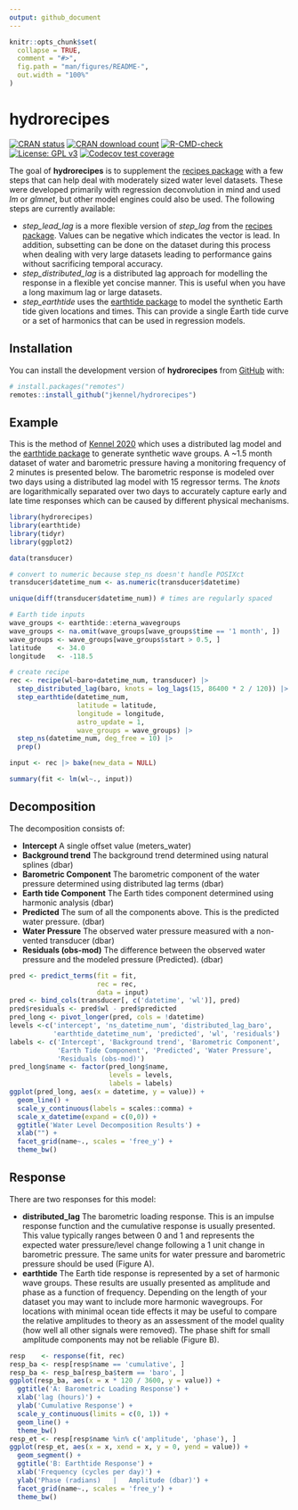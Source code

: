 ```yaml
---
output: github_document
---
```


<!-- README.md is generated from README.Rmd. Please edit that file -->

```r
knitr::opts_chunk$set(
  collapse = TRUE,
  comment = "#>",
  fig.path = "man/figures/README-",
  out.width = "100%"
)
```

# hydrorecipes

<!-- badges: start -->

[![CRAN status](https://www.r-pkg.org/badges/version/hydrorecipes)](https://CRAN.R-project.org/package=hydrorecipes)
[![CRAN download count](http://cranlogs.r-pkg.org/badges/grand-total/hydrorecipes?color=green)](https://cran.r-project.org/package=hydrorecipes)
[![R-CMD-check](https://github.com/jkennel/hydrorecipes/actions/workflows/R-CMD-check.yaml/badge.svg)](https://github.com/jkennel/hydrorecipes/actions/workflows/R-CMD-check.yaml)
[![License: GPL v3](https://img.shields.io/badge/License-GPLv3-blue.svg)](https://www.gnu.org/licenses/gpl-3.0)
[![Codecov test coverage](https://codecov.io/gh/jkennel/hydrorecipes/branch/master/graph/badge.svg)](https://app.codecov.io/gh/jkennel/hydrorecipes?branch=master)


<!-- badges: end -->

The goal of **hydrorecipes** is to supplement the [recipes package](https://recipes.tidymodels.org) with a few steps
that can help deal with moderately sized water level datasets. These were developed primarily with regression deconvolution in mind and used *lm* or *glmnet*, but other model engines could also be used. The following steps are currently available:

- *step_lead_lag* is a more flexible version of *step_lag* from the [recipes package](https://recipes.tidymodels.org).  Values can be negative which indicates the vector is lead.  In addition, subsetting can be done on the dataset during this process when dealing with very large datasets leading to performance gains without sacrificing temporal accuracy. 
- *step_distributed_lag* is a distributed lag approach for modelling the response in a flexible yet concise manner.  This is useful when you have a long maximum lag or large datasets.
- *step_earthtide* uses the [earthtide package](https://CRAN.R-project.org/package=earthtide) to model the synthetic Earth tide given locations and times. This can provide a single Earth tide curve or a set of harmonics that can be used in regression models.

## Installation

You can install the development version of **hydrorecipes** from [GitHub](https://github.com/) with:

``` r
# install.packages("remotes")
remotes::install_github("jkennel/hydrorecipes")
```

## Example

This is the method of [Kennel 2020](http://hdl.handle.net/10214/17890) which uses a distributed lag model and the [earthtide package](https://CRAN.R-project.org/package=earthtide) to generate synthetic wave groups. A ~1.5 month dataset of water and barometric pressure having a monitoring frequency of 2 minutes is presented below. The barometric response is modeled over two days using a distributed lag model with 15 regressor terms. The *knots* are logarithmically separated over two days to accurately capture early and late time responses which can be caused by different physical mechanisms.

```r
library(hydrorecipes)
library(earthtide)
library(tidyr)
library(ggplot2)

data(transducer)

# convert to numeric because step_ns doesn't handle POSIXct
transducer$datetime_num <- as.numeric(transducer$datetime)

unique(diff(transducer$datetime_num)) # times are regularly spaced

# Earth tide inputs
wave_groups <- earthtide::eterna_wavegroups
wave_groups <- na.omit(wave_groups[wave_groups$time == '1 month', ])
wave_groups <- wave_groups[wave_groups$start > 0.5, ]
latitude    <- 34.0
longitude   <- -118.5

# create recipe 
rec <- recipe(wl~baro+datetime_num, transducer) |>
  step_distributed_lag(baro, knots = log_lags(15, 86400 * 2 / 120)) |>
  step_earthtide(datetime_num,
                 latitude = latitude,
                 longitude = longitude,
                 astro_update = 1,
                 wave_groups = wave_groups) |>
  step_ns(datetime_num, deg_free = 10) |>
  prep()

input <- rec |> bake(new_data = NULL)
```

```r
summary(fit <- lm(wl~., input))
```


## Decomposition

The decomposition consists of:

- **Intercept** A single offset value (meters_water)
- **Background trend** The background trend determined using natural splines (dbar)
- **Barometric Component** The barometric component of the water pressure determined using distributed lag terms (dbar) 
- **Earth tide Component** The Earth tides component determined using harmonic analysis (dbar)
- **Predicted** The sum of all the components above.  This is the predicted water pressure. (dbar)
- **Water Pressure** The observed water pressure measured with a non-vented transducer (dbar)
- **Residuals (obs-mod)** The difference between the observed water pressure and the modeled pressure (Predicted). (dbar)

```r
pred <- predict_terms(fit = fit, 
                      rec = rec,
                      data = input)
pred <- bind_cols(transducer[, c('datetime', 'wl')], pred)
pred$residuals <- pred$wl - pred$predicted
pred_long <- pivot_longer(pred, cols = !datetime)
levels <-c('intercept', 'ns_datetime_num', 'distributed_lag_baro',
           'earthtide_datetime_num', 'predicted', 'wl', 'residuals')
labels <- c('Intercept', 'Background trend', 'Barometric Component',
            'Earth Tide Component', 'Predicted', 'Water Pressure', 
            'Residuals (obs-mod)')
pred_long$name <- factor(pred_long$name, 
                         levels = levels,
                         labels = labels)
ggplot(pred_long, aes(x = datetime, y = value)) +
  geom_line() + 
  scale_y_continuous(labels = scales::comma) + 
  scale_x_datetime(expand = c(0,0)) + 
  ggtitle('Water Level Decomposition Results') + 
  xlab("") + 
  facet_grid(name~., scales = 'free_y') + 
  theme_bw()
```

## Response

There are two responses for this model:

- **distributed_lag** The barometric loading response.  This is an impulse response function and the cumulative response is usually presented.  This value typically ranges between 0 and 1 and represents the expected water pressure/level change following a 1 unit change in barometric pressure.  The same units for water pressure and barometric pressure should be used (Figure A).
- **earthtide** The Earth tide response is represented by a set of harmonic wave groups.  These results are usually presented as amplitude and phase as a function of frequency.  Depending on the length of your dataset you may want to include more harmonic wavegroups.  For locations with minimal ocean tide effects it may be useful to compare the relative amplitudes to theory as an assessment of the model quality (how well all other signals were removed). The phase shift for small amplitude components may not be reliable (Figure B).  


```r
resp    <- response(fit, rec)
resp_ba <- resp[resp$name == 'cumulative', ]
resp_ba <- resp_ba[resp_ba$term == 'baro', ]
ggplot(resp_ba, aes(x = x * 120 / 3600, y = value)) +
  ggtitle('A: Barometric Loading Response') + 
  xlab('lag (hours)') +
  ylab('Cumulative Response') +
  scale_y_continuous(limits = c(0, 1)) +
  geom_line() + 
  theme_bw()
resp_et <- resp[resp$name %in% c('amplitude', 'phase'), ]
ggplot(resp_et, aes(x = x, xend = x, y = 0, yend = value)) +
  geom_segment() + 
  ggtitle('B: Earthtide Response') +
  xlab('Frequency (cycles per day)') +
  ylab('Phase (radians)   |   Amplitude (dbar)') +
  facet_grid(name~., scales = 'free_y') + 
  theme_bw()
```
